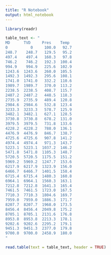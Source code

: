 ---
title: "R Notebook"
output: html_notebook
---




```{r readr-create-table, rows.print=25}
library(readr)

table_text <- "
MD      TVD     Pres    Temp
0	       0	 100.0	 92.7
248.7	 248.7	 129.5	 95.2
497.4	 497.4	 160.3   97.8
746.2    746.2	 192.3	100.4
994.9	 994.9	 225.6	102.9
1243.6	1243.6	 260.0	105.5	
1492.3	1492.3	 295.6	108.1	
1741.0	1741.0	 332.2	110.6	
1989.7	1989.7	 370.0	113.2	
2238.5	2238.5	 408.7	115.7	
2487.2	2487.2	 448.5	118.3	
2735.9	2735.9	 489.4	120.8	
2984.6	2984.6	 532.8	123.4	
3233.3	3233.3	 578.7	125.9	
3482.1	3482.1	 627.1	128.5	
3730.8	3730.8	 678.2	131.0	
3979.5	3979.5	 731.8	133.6	
4228.2	4228.2	 788.0	136.1	
4476.9	4476.9	 846.7	138.7	
4725.6	4725.6	 907.8	141.2	
4974.4	4974.4	 971.3	143.7	
5223.1	5223.1	1037.2	146.2	
5471.8	5471.8	1105.3	148.7	
5720.5	5720.5	1175.5	151.2	
5969.2	5969.2	1247.7	153.6	
6217.9	6217.9	1323.9	156.0	
6466.7	6466.7	1401.5	158.4	
6715.4	6715.4	1480.3	160.8	
6964.1	6964.1	1560.3	163.1	
7212.8	7212.8	1641.3	165.4	
7461.5	7461.5	1723.0	167.5	
7710.3	7710.3	1804.6	169.7	
7959.0	7959.0	1886.3	171.7	
8207.7	8207.7	1968.0	173.5	
8456.4	8456.4	2049.8	175.2	
8705.1	8705.1	2131.6	176.8	
8953.8	8953.8	2213.3	178.1	
9202.6	9202.6	2295.2	179.1	
9451.3	9451.3	2377.0	179.8	
9700.0	9700.0	2458.9	180.0	
"

read.table(text = table_text, header = TRUE)
```
